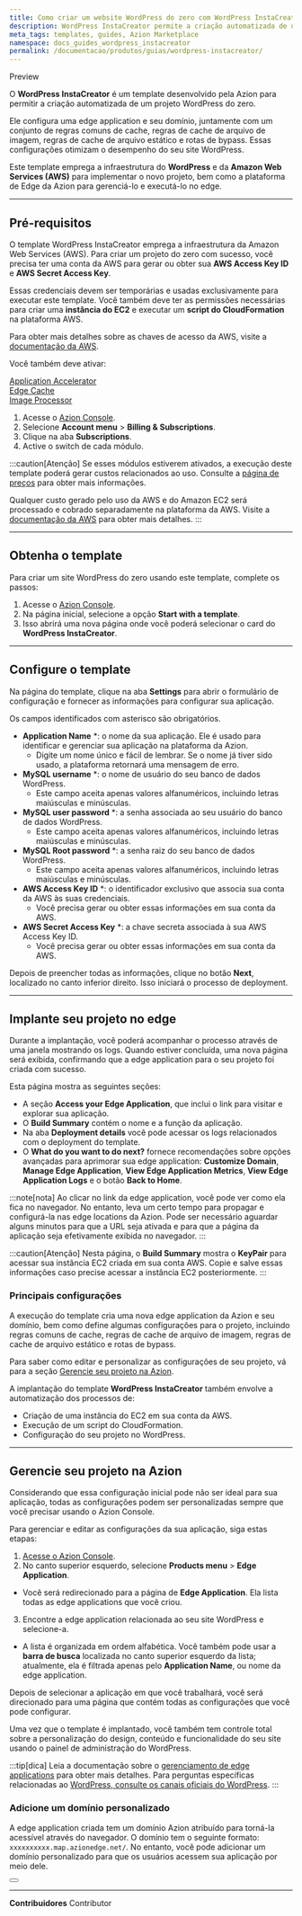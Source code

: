 ```yaml
---
title: Como criar um website WordPress do zero com WordPress InstaCreator
description: WordPress InstaCreator permite a criação automatizada de um projeto WordPress do zero.
meta_tags: templates, guides, Azion Marketplace
namespace: docs_guides_wordpress_instacreator
permalink: /documentacao/produtos/guias/wordpress-instacreator/
---
```



<Badge variant="accent">
Preview
</Badge>

O **WordPress InstaCreator** é um template desenvolvido pela Azion para permitir a criação automatizada de um projeto WordPress do zero.

Ele configura uma edge application e seu domínio, juntamente com um conjunto de regras comuns de cache, regras de cache de arquivo de imagem, regras de cache de arquivo estático e rotas de bypass. Essas configurações otimizam o desempenho do seu site WordPress.

Este template emprega a infraestrutura do **WordPress** e da **Amazon Web Services (AWS)** para implementar o novo projeto, bem como a plataforma de Edge da Azion para gerenciá-lo e executá-lo no edge.

---

## Pré-requisitos

O template WordPress InstaCreator emprega a infraestrutura da Amazon Web Services (AWS). Para criar um projeto do zero com sucesso, você precisa ter uma conta da AWS para gerar ou obter sua **AWS Access Key ID** e **AWS Secret Access Key**.

Essas credenciais devem ser temporárias e usadas exclusivamente para executar este template. Você também deve ter as permissões necessárias para criar uma **instância do EC2** e executar um **script do CloudFormation** na plataforma AWS.

Para obter mais detalhes sobre as chaves de acesso da AWS, visite a [documentação da AWS](https://docs.aws.amazon.com/powershell/latest/userguide/pstools-appendix-sign-up.html).

Você também deve ativar:

<Badge>[Application Accelerator](/pt-br/documentacao/produtos/build/edge-application/application-accelerator/)</Badge>
<br />
<Badge>[Edge Cache](/pt-br/documentacao/produtos/build/edge-application/edge-cache/)</Badge>
<br />
<Badge>[Image Processor](/pt-br/documentacao/produtos/build/edge-application/image-processor/)</Badge>

1. Acesse o [Azion Console](/en/documentation/products/guides/how-to-access-rtm/).
2. Selecione **Account menu** > **Billing & Subscriptions**.
3. Clique na aba **Subscriptions**.
4. Active o switch de cada módulo.

:::caution[Atenção]
Se esses módulos estiverem ativados, a execução deste template poderá gerar custos relacionados ao uso. Consulte a [página de preços](https://www.azion.com/pt-br/precos/) para obter mais informações.

Qualquer custo gerado pelo uso da AWS e do Amazon EC2 será processado e cobrado separadamente na plataforma da AWS. Visite a [documentação da AWS](https://aws.amazon.com/ec2/pricing/) para obter mais detalhes.
:::

---

## Obtenha o template

Para criar um site WordPress do zero usando este template, complete os passos:

1. Acesse o [Azion Console](/pt-br/documentacao/produtos/guias/como-acessar-o-rtm/).
2. Na página inicial, selecione a opção **Start with a template**.
3. Isso abrirá uma nova página onde você poderá selecionar o card do **WordPress InstaCreator**.

---

## Configure o template

Na página do template, clique na aba **Settings** para abrir o formulário de configuração e fornecer as informações para configurar sua aplicação.

Os campos identificados com asterisco são obrigatórios.

- **Application Name** *: o nome da sua aplicação. Ele é usado para identificar e gerenciar sua aplicação na plataforma da Azion.
   - Digite um nome único e fácil de lembrar. Se o nome já tiver sido usado, a plataforma retornará uma mensagem de erro.
- **MySQL username** *: o nome de usuário do seu banco de dados WordPress.
  - Este campo aceita apenas valores alfanuméricos, incluindo letras maiúsculas e minúsculas.
- **MySQL user password** *: a senha associada ao seu usuário do banco de dados WordPress.
  - Este campo aceita apenas valores alfanuméricos, incluindo letras maiúsculas e minúsculas.
- **MySQL Root password** *: a senha raiz do seu banco de dados WordPress.
  - Este campo aceita apenas valores alfanuméricos, incluindo letras maiúsculas e minúsculas.
- **AWS Access Key ID** *: o identificador exclusivo que associa sua conta da AWS às suas credenciais.
   - Você precisa gerar ou obter essas informações em sua conta da AWS.
- **AWS Secret Access Key** *: a chave secreta associada à sua AWS Access Key ID.
   - Você precisa gerar ou obter essas informações em sua conta da AWS.

Depois de preencher todas as informações, clique no botão **Next**, localizado no canto inferior direito. Isso iniciará o processo de deployment.

---

## Implante seu projeto no edge

Durante a implantação, você poderá acompanhar o processo através de uma janela mostrando os logs. Quando estiver concluída, uma nova página será exibida, confirmando que a edge application para o seu projeto foi criada com sucesso.

Esta página mostra as seguintes seções:

- A seção **Access your Edge Application**, que inclui o link para visitar e explorar sua aplicação.
- O **Build Summary** contém o nome e a função da aplicação.
- Na aba **Deployment details** você pode acessar os logs relacionados com o deployment do template.
- O ⁠**What do you want to do next?** fornece recomendações sobre opções avançadas para aprimorar sua edge application: **Customize Domain**, **Manage Edge Application**, **View Edge Application Metrics**, **View Edge Application Logs** e o botão **Back to Home**.

:::note[nota]
Ao clicar no link da edge application, você pode ver como ela fica no navegador. No entanto, leva um certo tempo para propagar e configurá-la nas edge locations da Azion. Pode ser necessário aguardar alguns minutos para que a URL seja ativada e para que a página da aplicação seja efetivamente exibida no navegador.
:::

:::caution[Atenção]
Nesta página, o **Build Summary** mostra o **KeyPair** para acessar sua instância EC2 criada em sua conta AWS. Copie e salve essas informações caso precise acessar a instância EC2 posteriormente.
:::

### Principais configurações

A execução do template cria uma nova edge application da Azion e seu domínio, bem como define algumas configurações para o projeto, incluindo regras comuns de cache, regras de cache de arquivo de imagem, regras de cache de arquivo estático e rotas de bypass.

Para saber como editar e personalizar as configurações de seu projeto, vá para a seção [Gerencie seu projeto na Azion](#gerencie-seu-projeto-na-azion).

A implantação do template **WordPress InstaCreator** também envolve a automatização dos processos de:

- Criação de uma instância do EC2 em sua conta da AWS.
- Execução de um script do CloudFormation.
- Configuração do seu projeto no WordPress.

---

## Gerencie seu projeto na Azion

Considerando que essa configuração inicial pode não ser ideal para sua aplicação, todas as configurações podem ser personalizadas sempre que você precisar usando o Azion Console.

Para gerenciar e editar as configurações da sua aplicação, siga estas etapas:

1. [Acesse o Azion Console](https://console.azion.com/).
2. No canto superior esquerdo, selecione **Products menu** > **Edge Application**.
- Você será redirecionado para a página de **Edge Application**. Ela lista todas as edge applications que você criou.
3. Encontre a edge application relacionada ao seu site WordPress e selecione-a.
- A lista é organizada em ordem alfabética. Você também pode usar a **barra de busca** localizada no canto superior esquerdo da lista; atualmente, ela é filtrada apenas pelo **Application Name**, ou nome da edge application.

Depois de selecionar a aplicação em que você trabalhará, você será direcionado para uma página que contém todas as configurações que você pode configurar.

Uma vez que o template é implantado, você também tem controle total sobre a personalização do design, conteúdo e funcionalidade do seu site usando o painel de administração do WordPress.

:::tip[dica]
Leia a documentação sobre o [gerenciamento de edge applications](/pt-br/documentacao/produtos/build/edge-application/primeiros-passos/) para obter mais detalhes. Para perguntas específicas relacionadas ao [WordPress, consulte os canais oficiais do WordPress](https://wordpress.com/).
:::

### Adicione um domínio personalizado

A edge application criada tem um domínio Azion atribuído para torná-la acessível através do navegador. O domínio tem o seguinte formato: `xxxxxxxxxx.map.azionedge.net/`. No entanto, você pode adicionar um domínio personalizado para que os usuários acessem sua aplicação por meio dele.


<Button href="/pt-br/documentacao/produtos/build/edge-application/domains/" text="Leia a documentação de domínios" variant="secondary">

</Button>



---


**Contribuidores** <ContributorList>Contributor</ContributorList>

